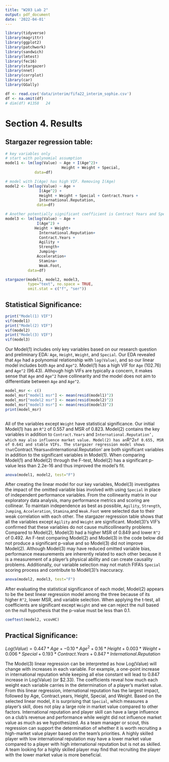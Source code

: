 ```yaml
---
title: "W203 Lab 2"
output: pdf_document
date: '2022-04-01'
---
```


```r
library(tidyverse)
library(magrittr)
library(ggplot2)
library(patchwork)
library(sandwich)
library(lmtest)
library(fec16)
library(stargazer)
library(nnet)
library(corrplot)
library(car)
library(GGally)

df <- read.csv('data/interim/fifa22_interim_sophie.csv')
df <- na.omit(df)
# dim(df) #1358   24
```
# Section 4. Results 

## Stargazer regression table:

```r
# key variables only
# start with polynomial assumption
model1 <- lm(log(Value) ~ Age + I(Age^2)+
                         Height + Weight + Special,
             data=df)

# model with I(Age) has high VIF. Removing I(Age)
model2 <- lm(log(Value) ~ Age +
               I(Age^2) + 
               Height + Weight + Special + Contract.Years +
               International.Reputation,
              data=df)

# Another potentially significant coefficient is Contract Years and Special
model3 <- lm(log(Value) ~ Age +
              I(Age^2) +
             Height + Weight+
               International.Reputation+
               Contract.Years +
               Agility +
               Strength+
               Jumping+
              Acceleration+
               Stamina+
               Weak.Foot,
          data=df)

stargazer(model1, model2, model3, 
          type="text", no.space = TRUE,
          omit.stat = c("f", "ser"))

```
\newpage
## Statistical Significance:

```r
print("Model(1) VIF")
vif(model1)
print("Model(2) VIF")
vif(model2)
print("Model(3) VIF")
vif(model3)

```

Our Model(1) includes only key variables based on our research question and preliminary EDA: `Age`, `Height`, `Weight`, and `Special`. Our EDA revealed that `Age` had a polynomial relationship with `log(Value)`, and so our linear model includes both `Age` and `Age^2`. Model(1) has a high VIF for `Age` (102.76) and `Age^2` (96.43). Although high VIFs are typically a concern, it makes sense that `Age` and `Age^2` have collinearity and the model does not aim to differentiate between `Age` and `Age^2`.

```r


model_msr <- c()
model_msr["model1 msr"] <- mean(resid(model1)^2)
model_msr["model2 msr"] <- mean(resid(model2)^2)
model_msr["model3 msr"] <- mean(resid(model3)^2)
print(model_msr)



```
All of the variables except `Weight` have statistical significance. Our initial Model(1) has an `R^2` of 0.557 and MSR of 0.823.
Model(2) contains the key variables in addition to `Contract.Years` and `International.Reputation’, which may also influence market value. Model(2) has an `R^2` of 0.655, MSR of 0.641 and stable VIFs. The stargazer regression model shows that `Contract.Years` and `International.Reputation’ are both significant variables in addition to the significant variables in Model(1). When comparing Model(1) and Model(2) through the F-test, Model(2) has a significant p-value less than 2.2e-16 and thus improved the model’s fit.

```r

anova(model1, model2, test="F")

```

After creating the linear model for our key variables, Model(3) investigates the impact of the omitted variable bias involved with using `Special` in place of independent performance variables. From the collinearity matrix in our exploratory data analysis, many performance metrics and scoring are collinear. To maintain independence as best as possible, `Agility`, `Strength`, `Jumping`, `Acceleration`, `Stamina`,and  `Weak.Foot` were selected due to their weak correlation with each other. The stargazer regression table shows that all the variables except `Agility` and `Weight` are significant. Model(3)’s VIF’s confirmed that these variables do not cause multicollinearity problems. Compared to Model(2), Model(3) had a higher MSR of 0.849 and lower `R^2` of 0.492. An F-test comparing Model(2) and Model(3) in the code below did not produce a significant p-value and so Model(3) did not improve Model(2). Although Model(3) may have reduced omitted variable bias, performance measurements are inherently related to each other because it is a measurement of a player’s physical ability and can create causality problems. Additionally, our variable selection may not match FIFA’s `Special` scoring process and contribute to Model(3)’s inaccuracy.


```r

anova(model2, model3, test="F")

```

After evaluating the statistical significance of each model, Model(2) appears to be the best linear regression model among the three because of its higher `R^2`, lower MSR, and variable selection. When applying the t-test, all coefficients are significant except `Weight` and we can reject the null based on the null hypothesis that the p-value must be less than 0.1.


```r
coeftest(model2, vcovHC)

```

## Practical Significance:
$Log(Value) = 0.447*Age + -0.10*Age^2 + 0.16*Height + 0.003*Weight + 0.006*Special + 0.193*Contract.Years + 0.847*International.Reputation$

The Model(3) linear regression can be interpreted as how Log(Value) will change with increases in each variable. For example, a one-point increase in international reputation while keeping all else constant will lead to 0.847 increase in Log(Value) (or $2.33). The coefficients reveal how much each weight each variable carries in the determination of a player’s market value. From this linear regression, international reputation has the largest impact, followed by Age, Contract.years, Height, Special, and Weight. Based on the selected linear model, it is surprising that `Special`, which measures a player’s skill, does not play a large role in market value compared to other factors. International reputation and player skill can have a large influence on a club’s revenue and performance while weight did not influence market value as much as we hypothesized. As a team manager or scout, this regression can support the determination of whether it is worth recruiting a high-market value player based on the team’s priorities. A highly skilled player with low international reputation may have a lower market value compared to a player with high international reputation but is not as skilled. A team looking for a highly skilled player may find that recruiting the player with the lower market value is more beneficial. 



